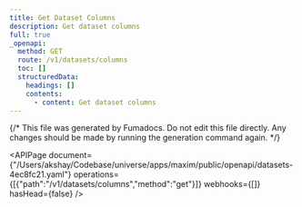 ```yaml
---
title: Get Dataset Columns
description: Get dataset columns
full: true
_openapi:
  method: GET
  route: /v1/datasets/columns
  toc: []
  structuredData:
    headings: []
    contents:
      - content: Get dataset columns
---
```


{/* This file was generated by Fumadocs.
Do not edit this file directly. Any changes should be made by running the generation command again. */}

<APIPage document={"/Users/akshay/Codebase/universe/apps/maxim/public/openapi/datasets-4ec8fc21.yaml"} operations={[{"path":"/v1/datasets/columns","method":"get"}]} webhooks={[]} hasHead={false} />